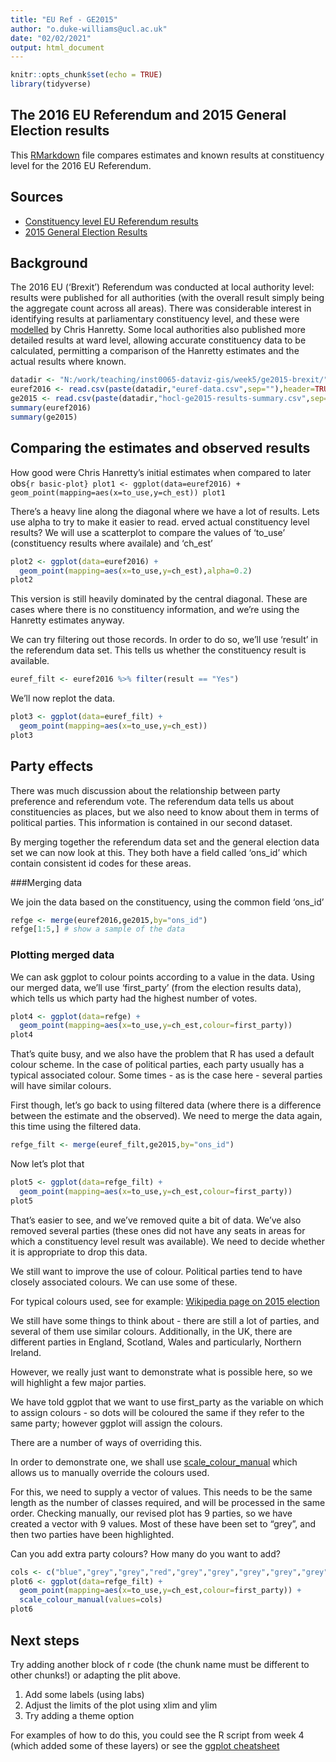 ---
title: "EU Ref - GE2015"
author: "o.duke-williams@ucl.ac.uk"
date: "02/02/2021"
output: html_document
---

```{r setup, include=FALSE}
knitr::opts_chunk$set(echo = TRUE)
library(tidyverse)
```

## The 2016 EU Referendum and 2015 General Election results

This [RMarkdown](http://rmarkdown.rstudio.com/)  file compares estimates and known results at constituency level for the 2016 EU Referendum.

Sources
-------

* [Constituency level EU Referendum results](https://commonslibrary.parliament.uk/brexit-votes-by-constituency/) 
* [2015 General Election Results](https://commonslibrary.parliament.uk/research-briefings/cbp-7186/)

Background
----------

The 2016 EU ('Brexit') Referendum was conducted at local authority level: results were published for all authorities (with the overall result simply being the aggregate count across all areas). There was considerable interest in identifying results at parliamentary constituency level, and these were [modelled](https://doi.org/10.1080/17457289.2017.1287081) by Chris Hanretty. Some local authorities also published more detailed results at ward level, allowing accurate constituency data to be calculated, permitting a comparison of the Hanretty estimates and the actual results where known.

```{r data-import, echo=FALSE}
datadir <- "N:/work/teaching/inst0065-dataviz-gis/week5/ge2015-brexit/"
euref2016 <- read.csv(paste(datadir,"euref-data.csv",sep=""),header=TRUE,as.is=TRUE)
ge2015 <- read.csv(paste(datadir,"hocl-ge2015-results-summary.csv",sep=""),header=TRUE,as.is=TRUE)
summary(euref2016)
summary(ge2015)
```

## Comparing the estimates and observed results

How good were Chris Hanretty's initial estimates when compared to later obs```{r basic-plot}
plot1 <- ggplot(data=euref2016) +
  geom_point(mapping=aes(x=to_use,y=ch_est))
plot1
```

There's a heavy line along the diagonal where we have a lot of results. Lets use alpha to try to make it easier to read.
erved actual constituency level results? We will use a scatterplot to compare the values of 'to_use' (constituency results where availale) and 'ch_est'


```{r basic-plot-alpha}
plot2 <- ggplot(data=euref2016) +
  geom_point(mapping=aes(x=to_use,y=ch_est),alpha=0.2)
plot2
```

This version is still heavily dominated by the central diagonal. These are cases where there is no constituency information, and we're using the Hanretty estimates anyway.

We can try filtering out those records. In order to do so, we'll use 'result' in the referendum data set. This tells us whether the constituency result is available.

```{r filter-data}
euref_filt <- euref2016 %>% filter(result == "Yes")
```

We'll now replot the data.

```{r filtered-plot}
plot3 <- ggplot(data=euref_filt) +
  geom_point(mapping=aes(x=to_use,y=ch_est))
plot3
```

## Party effects

There was much discussion about the relationship between party preference and referendum vote. The referendum data tells us about constituencies as places, but we also need to know about them in terms of political parties. This information is contained in our second dataset.

By merging together the referendum data set and the general election data 
set we can now look at this. They both have a field called 'ons_id' which contain consistent id codes for these areas.

###Merging data

We join the data based on the constituency, using the common field 'ons_id'

```{r merge-data}
refge <- merge(euref2016,ge2015,by="ons_id")
refge[1:5,] # show a sample of the data
```

### Plotting merged data

We can ask ggplot to colour points according to a value in the data. Using our merged data, we'll use 'first_party' (from the election results data), which tells us which party had the highest number of votes.

```{r plot-parties-all}
plot4 <- ggplot(data=refge) +
  geom_point(mapping=aes(x=to_use,y=ch_est,colour=first_party))
plot4
```

That's quite busy, and we also have the problem that R has used a default colour scheme. In the case of political parties, each party usually has a typical associated colour. Some times - as is the case here - several parties will have similar colours.

First though, let's go back to using filtered data (where there is a difference between the estimate and the observed). We need to merge the data again, this time using the filtered data. 

```{r merge-filtered-data}
refge_filt <- merge(euref_filt,ge2015,by="ons_id")
```

Now let's plot that

```{r plot-parties-filt}
plot5 <- ggplot(data=refge_filt) +
  geom_point(mapping=aes(x=to_use,y=ch_est,colour=first_party))
plot5
```

That's easier to see, and we've removed quite a bit of data. We've also removed several parties (these ones did not have any seats in areas for which a constituency level result was available). We need to decide whether it is appropriate to drop this data.

We still want to improve the use of colour. Political parties tend to have closely associated colours. We can use some of these.

For typical colours used, see for example: [Wikipedia page on 2015 election](https://en.wikipedia.org/wiki/2015_United_Kingdom_general_election) 

We still have some things to think about - there are still a lot of parties, and several of them use similar colours. Additionally, in the UK, there are different parties in England, Scotland, Wales and particularly, Northern Ireland.

However, we really just want to demonstrate what is possible here, so we will highlight a few major parties.

We have told ggplot that we want to use first_party as the variable on which to assign colours - so dots will be coloured the same if they refer to the same party; however ggplot will assign the colours.

There are a number of ways of overriding this.

In order to demonstrate one, we shall use [scale_colour_manual](https://ggplot2.tidyverse.org/reference/scale_manual.html) which allows us to manually override the colours used.

For this, we need to supply a vector of values. This needs to be the same length as the number of classes required, and will be processed in the same order. Checking manually, our revised plot has 9 parties, so we have created a vector with 9 values. Most of these have been set to "grey", and then two parties have been highlighted.

Can you add extra party colours? How many do you want to add?

```{r plot-parties-filt-colour}
cols <- c("blue","grey","grey","red","grey","grey","grey","grey","grey")
plot6 <- ggplot(data=refge_filt) +
  geom_point(mapping=aes(x=to_use,y=ch_est,colour=first_party)) +
  scale_colour_manual(values=cols)
plot6
```

## Next steps

Try adding another block of r code (the chunk name must be different to other chunks!) or adapting the plit above.

1. Add some labels (using labs)
2. Adjust the limits of the plot using xlim and ylim
3. Try adding a theme option

For examples of how to do this, you could see the R script from week 4 (which added some of these layers) or see the [ggplot cheatsheet](https://rstudio.com/wp-content/uploads/2015/03/ggplot2-cheatsheet.pdf)